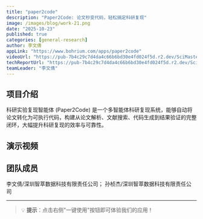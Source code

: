 ```yaml
---
title: "paper2code"
description: "Paper2Code: 论文秒变代码，轻松搞定科研复现"
image: /images/blog/work-21.png
date: "2025-10-23"
published: true
categories: [general-research]
author: 李文倩
appLink: "https://www.bohrium.com/apps/paper2code"
videoUrl: "https://pub-7b4c29c7d4da4c66b6bd30e4fd024f5d.r2.dev/SciMaster-competition/work-video-21.mp4"
techReportUrl: "https://pub-7b4c29c7d4da4c66b6bd30e4fd024f5d.r2.dev/SciMaster-competition/work-report-21.pdf"
teamLeader: "李文倩"
---
```


## 项目介绍

科研实验复现智能体 (Paper2Code) 是一个多智能体科研复现系统，能够自动将论文转化为可执行代码，构建从论文解析、文献搜索、代码生成到结果验证的完整闭环，大幅提升科研复现的效率与可靠性。

## 演示视频

<VideoPlayer
  src="https://pub-7b4c29c7d4da4c66b6bd30e4fd024f5d.r2.dev/SciMaster-competition/work-video-21.mp4"
  poster="/images/blog/work-21.png"
/>

## 团队成员

李文倩/深圳智萃数据科技有限责任公司； 孙桢杰/深圳智萃数据科技有限责任公司

---

> 💡 **提示**：点击右侧"一键使用"按钮即可体验我们的应用！
